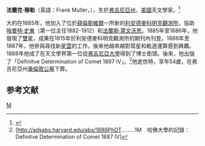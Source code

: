 '''法蘭克·穆勒'''（英語：Frank Muller，{{BD|1862年|9月10日|1917年|4月19日}}），生於[[弗吉尼亞州|弗吉尼亞州]]，[[美國|美國]]天文學家。<ref>{{Cite web |url=http://www.klima-luft.de/steinicke/ngcic/persons/muller.htm |title=個人生平 |accessdate=2006-07-12 |archive-date=2016-03-04 |archive-url=https://web.archive.org/web/20160304122813/http://www.klima-luft.de/steinicke/ngcic/persons/muller.htm |dead-url=yes }}</ref>

大約在1885年，他加入了位於[[薛倫斯維爾|薛倫斯維爾]]一所新的[[利安德麥科明克觀測所|利安德麥科明克觀測所]]，協助[[哦曼特·史東|哦曼特·史東]]（第一位主任1882-1912）和[[法蘭斯·萊文沃思|法蘭斯·萊文沃思]]。1885年至1886年，他發現了[[雙星|雙星]]，成果在1915年於利安德麥科明克觀測所的期刊內刊登。1886年至1887年，他參與尋找新[[星雲|星雲]]的工作。後來他越來越對彗星和軌道運算感到興趣。1888年他成了在天文學界第一位從[[弗吉尼亞大學|弗吉尼亞大學]]得到了博士銜頭。後來，他出版了「Definitve Determination of Comet 1887 IV」。<ref>[http://adsabs.harvard.edu/abs/1888PhDT.........1M　哈佛大學的記錄：Definitve Determination of Comet 1887 IV]</ref>他逝世時，享年54歲，在弗吉尼亞州[[華倫敦公墓|華倫敦公墓]]下葬。

==参考文献==
<div class="references-small">
<references />
</div>

{{us-bio-stub}}

[[Category:美国天文学家|M]]
